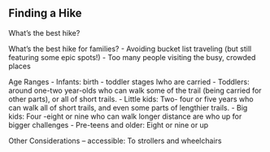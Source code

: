 ## Finding a Hike


What's the best hike?

What's the best hike for families?
- Avoiding bucket list traveling (but still featuring some epic spots!) - Too many people visiting the busy, crowded places

Age Ranges - Infants: birth - toddler stages lwho are carried - Toddlers: around one-two year-olds who can walk some of the trail (being carried for other parts), or all of short trails.
- Little kids: Two- four or five years who can walk all of short trails, and even some parts of lengthier trails.
- Big kids: Four -eight or nine who can walk longer distance are who up for bigger challenges - Pre-teens and older: Eight or nine or up

Other Considerations -- accessible: To strollers and wheelchairs

